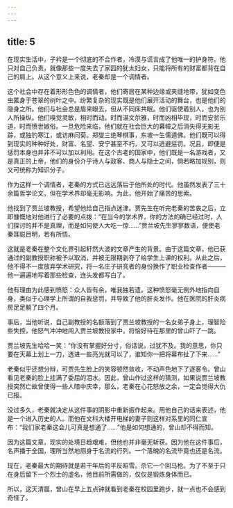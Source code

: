 ```yaml
---
---
---
```

title: 5
---



在现实生活中，子衿是一个彻底的不合作者，冷漠与谎言成了他唯一的护身符。他只对自己负责，就像那些一度失去了家园的犹太妇女，只能将所有的财富都背在自己的肩上。从这个意义上来说，老秦却是一个调情者。

这个社会中存在着形形色色的调情者，他们寄居在某种边缘或夹缝地带，犹如变色虫匿身于苍翠的树叶之中。纷繁复杂的现实既是他们展开活动的舞台，也是他们的隐身之所。他们与社会总是眉来眼去，但从不同床共眠。他们驱使着别人，也为别人所操纵。他们嗅觉灵敏，相时而动。时而温文尔雅，时而凶相毕现，时而安贫乐道，时而愤世嫉俗。一旦危险来临，他们就在社会巨大的幕幛之后消失得无影无踪，或独钓寒江，或访麻问菊。郑燮三绝琴棋事，东坡一生儒道佛。他们既可以得到现实的种种好处，财富、名望、安宁甚至不朽，又可以逃避惩罚。况且，即便是惩罚本身也并非不可以加以利用。在这个古老的国家中，他们既是一名游戏者，又是真正的上帝，他们的身份介乎诗人与政客、商人与隐士之间，倘若略加规别，则又可统称为知识分子。

作为这样一个调情者，老秦的方式已远远落后于他所处的时代。他虽然发表了三十余篇哲学论文，但在学术界却毫无影响。为此，他开始了痛苦的思索。

他找到了贾兰坡教授，希望他给自己指点迷津。贾先生在听完老秦的苦衷之后，立即慷慨地对他进行了必要的点拨：“在当今的学术界，你的方法的确已经过时，人们探讨的并不是真理，而是如何使人大吃一惊……”贾兰坡先生寥寥数语，便使老秦耳聪目明，若有所悟。

这就是老秦在整个文化界引起轩然大波的文章产生的背景。由于这篇文章，他已获通过的副教授职称被予以取消，并被无限期剥夺了给学生上课的权利。从此之后，他不得不一度放弃学术研究，将一名庄子研究者的身份换作了职业检查作者———他一遍遍地写着那些检查，连头发都写白了。

他有理由为此感到愤怒：众人皆有余，唯我独若遗。这种愤怒毫无例外地指向自身，类似于心理学上所谓的自我惩罚，并导致了他的肝炎发作。他在医院的肝炎病房足足躺了四个月。

事后，当他听说，自己副教授的名额落到了贾兰坡教授的一名女弟子身上，理智险些失控，他怒气冲冲地闯入贾兰坡教授家中，将恰好待在那里的曾山吓了一跳。

贾兰坡先生哈哈一笑：“你没有掌握好分寸，俗话说，过犹不及。我的意思，你只要在天幕上划上一刀，透进一些亮光就可以了，谁知你一把将幕布扯了下来……”

老秦似乎还想分辩，可贾先生脸上的笑容顿然敛收，不动声色地下了逐客令。曾山看见老秦的脸上挂满了委屈的泪水。因此，曾山作过这样的猜测，如果说贾兰坡教授突然亡故曾使得一些人暗中庆幸，那么，老秦在心花怒放之余，一定会觉得大仇已报。

没过多久，老秦就决定从这件事的阴影中重新振作起来。用他自己的话来表述，他是一个进入历史的人。而他在文科大楼开电梯的妻子则这样对系里的同仁宣布：“我们家老秦这会儿可真是想通了……”他是如何想通的，曾山却不得而知。

因为这篇文章，现实的处境日趋艰难，但他也并非毫无斩获。因为他在这件事后，名声播于全国，理所当然地厕身于名流的行列。一个落魄的名流毕竟也还是名流。

现在，老秦最大的期待就是若干年后的平反昭雪。杀它一个回马枪。为了不至于只在身后留下一个烈士的虚名，他目前所需做的，仅仅是锻炼身体而已。

所以，这天清晨，曾山在早上五点钟就看到老秦在校园里跑步，就一点也不会感到奇怪了。